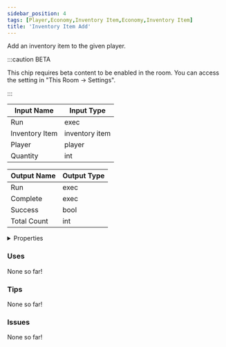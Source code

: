 ```yaml
---
sidebar_position: 4
tags: [Player,Economy,Inventory Item,Economy,Inventory Item]
title: 'Inventory Item Add'
---
```


Add an inventory item to the given player.

:::caution BETA

This chip requires beta content to be enabled in the room. You can access the setting in "This Room -> Settings".

:::


<EsbSvg />

| Input Name | Input Type |
|-----------|-----------|
| Run | exec |
| Inventory Item | inventory item |
| Player | player |
| Quantity | int |

| Output Name | Output Type |
|-----------|-----------|
| Run | exec |
| Complete | exec |
| Success | bool |
| Total Count | int |


<details>
  <summary>Properties</summary>
  <div>
    <div>
    <table>
      <thead>
        <tr>
          <th>Is beta required?</th>
          <th>✅</th>
        </tr>
        <tr>
          <th>Is this chip a trolling risk?</th>
          <th>❌</th>
        </tr>
        <tr>
          <th>Is this chip a role assignment risk?</th>
          <th>❌</th>
        </tr>
        <tr>
          <th>Chip UUID</th>
          <th>41d040f2-f8c6-45ec-b6c8-2c31a95e6951</th>
        </tr>
      </thead>
    </table>
    </div>
  </div>
</details>

### Uses

None so far!

### Tips

None so far!

### Issues

None so far!